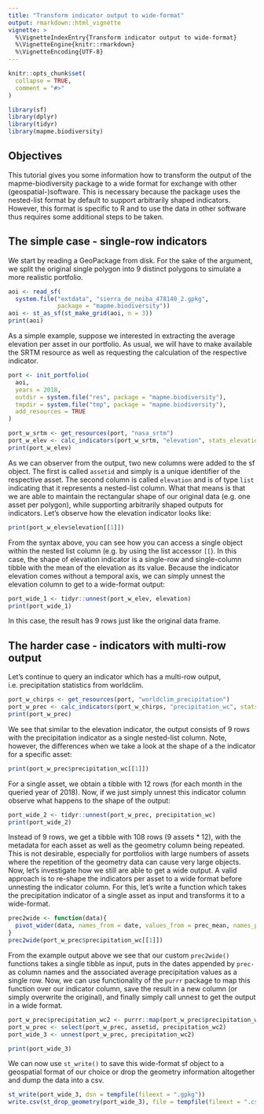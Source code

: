```yaml
---
title: "Transform indicator output to wide-format"
output: rmarkdown::html_vignette
vignette: >
  %\VignetteIndexEntry{Transform indicator output to wide-format}
  %\VignetteEngine{knitr::rmarkdown}
  %\VignetteEncoding{UTF-8}
---
```


```r
knitr::opts_chunk$set(
  collapse = TRUE,
  comment = "#>"
)
```

```r
library(sf)
library(dplyr)
library(tidyr)
library(mapme.biodiversity)
```


## Objectives 

This tutorial gives you some information how to transform the output of 
the mapme-biodiversity package to a wide format for exchange with other 
(geospatial-)software. This is necessary because the package uses the
nested-list format by default to support arbitrarily shaped indicators.
However, this format is specific to R and to use the data in other software
thus requires some additional steps to be taken.


## The simple case - single-row indicators

We start by reading a GeoPackage from disk. For the sake of the argument, we
split the original single polygon into 9 distinct polygons to simulate a more
realistic portfolio.

```r
aoi <- read_sf(
  system.file("extdata", "sierra_de_neiba_478140_2.gpkg", 
              package = "mapme.biodiversity"))
aoi <- st_as_sf(st_make_grid(aoi, n = 3))
print(aoi)
```

As a simple example, suppose we interested in extracting the average elevation
per asset in our portfolio. As usual, we will have to make available the SRTM
resource as well as requesting the calculation of the respective indicator.

```r
port <- init_portfolio(
  aoi,
  years = 2018,
  outdir = system.file("res", package = "mapme.biodiversity"),
  tmpdir = system.file("tmp", package = "mapme.biodiversity"),
  add_resources = TRUE
)

port_w_srtm <- get_resources(port, "nasa_srtm")
port_w_elev <- calc_indicators(port_w_srtm, "elevation", stats_elevation = "mean")
print(port_w_elev)
```
As we can observer from the output, two new columns were added to the sf object.
The first is called `assetid` and simply is a unique identifier of the respective
asset. The second column is called `elevation` and is of type `list` indicating
that it represents a nested-list column. What that means is that we are able to 
maintain the rectangular shape of our original data (e.g. one asset per polygon),
while supporting arbitrarily shaped outputs for indicators. Let's observe how
the elevation indicator looks like:

```r
print(port_w_elev$elevation[[1]])
```
From the syntax above, you can see how you can access a single object within
the nested list column (e.g. by using the list accessor `[[`). In this case,
the shape of elevation indicator is a single-row and single-column tibble with
the mean of the elevation as its value. Because the indicator elevation comes without
a temporal axis, we can simply unnest the elevation column to get to a wide-format
output:

```r
port_wide_1 <- tidyr::unnest(port_w_elev, elevation)
print(port_wide_1)
```
In this case, the result has 9 rows just like the original data frame. 

## The harder case - indicators with multi-row output

Let's continue to query an indicator which has a multi-row output, i.e. precipitation
statistics from worldclim.

```r
port_w_chirps <- get_resources(port, "worldclim_precipitation")
port_w_prec <- calc_indicators(port_w_chirps, "precipitation_wc", stats_worldclim= "mean")
print(port_w_prec)
```
We see that similar to the elevation indicator, the output consists of 9 rows
with the precipitation indicator as a single nested-list column. Note, however,
the differences when we take a look at the shape of a the indicator for a specific asset:

```r
print(port_w_prec$precipitation_wc[[1]])
```
For a single asset, we obtain a tibble with 12 rows (for each month
in the queried year of 2018). Now, if we just simply unnest this indicator column
observe what happens to the shape of the output:

```r
port_wide_2 <- tidyr::unnest(port_w_prec, precipitation_wc)
print(port_wide_2)
```
Instead of 9 rows, we get a tibble with 108 rows (9 assets * 12), with the metadata
for each asset as well as the geometry column being repeated. This is not desirable,
especially for portfolios with large numbers of assets where the repetition of the
geometry data can cause very large objects.
Now, let's investigate how we still are able to get a wide output.
A valid approach is to re-shape the indicators per asset to a wide format before
unnesting the indicator column. For this, let's write a function which takes the 
precipitation indicator of a single asset as input and transforms it to a wide-format.

```r
prec2wide <- function(data){
  pivot_wider(data, names_from = date, values_from = prec_mean, names_prefix = "prec-")
}
prec2wide(port_w_prec$precipitation_wc[[1]])
```

From the example output above we see that our custom `prec2wide()` functions 
takes a single tibble as input, puts in the dates appended by `prec-` as column 
names and the associated average precipitation values as a single row. Now,
we can use functionality of the `purrr` package to map this function over our 
indicator column, save the result in a new column (or simply overwrite the original),
and finally simply call unnest to get the output in a wide format.

```r
port_w_prec$precipitation_wc2 <- purrr::map(port_w_prec$precipitation_wc, prec2wide)
port_w_prec <- select(port_w_prec, assetid, precipitation_wc2)
port_wide_3 <- unnest(port_w_prec, precipitation_wc2)

print(port_wide_3)
```
We can now use `st_write()` to save this wide-format sf object to a geospatial
format of our choice or drop the geometry information altogether and dump the 
data into a csv.

```r
st_write(port_wide_3, dsn = tempfile(fileext = ".gpkg"))
write.csv(st_drop_geometry(port_wide_3), file = tempfile(fileext = ".csv"))
```

